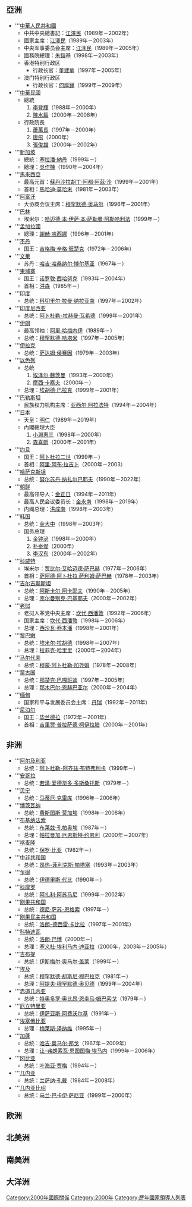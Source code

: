 {{YearTopicTOC|2000|國家領導人列表}}

== 亞洲 ==
*'''[[中華人民共和國|中華人民共和國]]
**中共中央總書記：[[江澤民|江澤民]]（1989年－2002年）
**國家主席：[[江澤民|江澤民]]（1989年－2003年）
**中央军事委员会主席：[[江泽民|江泽民]]（1989年－2005年）
**國務院總理：[[朱鎔基|朱鎔基]]（1998年－2003年）
**香港特别行政区
***行政长官：[[董建華|董建華]]（1997年－2005年）
**澳门特别行政区
***行政长官：[[何厚鏵|何厚鏵]]（1999年－2009年）
*'''[[中華民國|中華民國]]
**總統
**#[[李登輝|李登輝]]（1988年－2000年）
**#[[陳水扁|陳水扁]]（2000年－2008年）
**行政院長
**#[[蕭萬長|蕭萬長]]（1997年－2000年）
**#[[唐飛|唐飛]]（2000年）
**#[[張俊雄|張俊雄]]（2000年－2002年）
*'''[[新加坡|新加坡]]
**總統：[[塞拉潘·納丹|塞拉潘·納丹]]（1999年－）
**總理：[[吳作棟|吳作棟]]（1990年－2004年）
*'''[[馬來西亞|馬來西亞]]
**最高元首：[[蘇丹沙拉胡丁·阿都·阿茲·沙|蘇丹沙拉胡丁·阿都·阿茲·沙]]（1999年－2001年）
**首相：[[馬哈迪·莫哈末|馬哈迪·莫哈末]]（1981年－2003年）
*'''[[阿富汗|阿富汗]]
**大协商会议主席：[[穆罕默德·奥马尔|穆罕默德·奥马尔]]（1996年－2001年）
*'''[[巴林|巴林]]
**埃米尔：[[哈迈德·本·伊萨·本·萨勒曼·阿勒哈利法|哈迈德·本·伊萨·本·萨勒曼·阿勒哈利法]]（1999年－）
*'''[[孟加拉國|孟加拉國]]
**總理：[[謝赫·哈西娜|謝赫·哈西娜]]（1996年－2001年）
*'''[[不丹|不丹]]
**国王：[[吉格梅·辛格·旺楚克|吉格梅·辛格·旺楚克]]（1972年－2006年）
*'''[[文莱|文莱]]
**苏丹：[[哈吉·哈桑纳尔·博尔基亚|哈吉·哈桑纳尔·博尔基亚]]（1967年－）
*'''[[柬埔寨|柬埔寨]]
**国王：[[诺罗敦·西哈努克|诺罗敦·西哈努克]]（1993年－2004年）
**首相：[[洪森|洪森]]（1985年－）
*'''[[印度|印度]]
**总统：[[科切里尔·拉曼·纳拉亚南|科切里尔·拉曼·纳拉亚南]]（1997年－2002年）
*'''[[印度尼西亚|印度尼西亚]]
**总统：[[阿卜杜勒-拉赫曼·瓦希德|阿卜杜勒-拉赫曼·瓦希德]]（1999年－2001年）
*'''[[伊朗|伊朗]]
**最高领袖：[[阿里·哈梅内伊|阿里·哈梅内伊]]（1989年－）
**总统：[[穆罕默德·哈塔米|穆罕默德·哈塔米]]（1997年－2005年）
*'''[[伊拉克|伊拉克]]
**总统：[[萨达姆·侯赛因|萨达姆·侯赛因]]（1979年－2003年）
*'''[[以色列|以色列]]
**总统
**#[[埃泽尔·魏茨曼|埃泽尔·魏茨曼]]（1993年－2000年）
**#[[摩西·卡察夫|摩西·卡察夫]]（2000年－）
**总理：[[埃胡德·巴拉克|埃胡德·巴拉克]]（1999年－2001年）
*'''[[巴勒斯坦|巴勒斯坦]]
**民族权力机构主席：[[亚西尔·阿拉法特|亚西尔·阿拉法特]]（1994年－2004年）
*'''[[日本|日本]]
**天皇：[[明仁|明仁]]（1989年－2019年）
**內閣總理大臣
**#[[小淵惠三|小淵惠三]]（1998年－2000年）
**#[[森喜朗|森喜朗]]（2000年－2001年）
*'''[[约旦|约旦]]
**国王：[[阿卜杜拉二世|阿卜杜拉二世]]（1999年－）
**首相：[[阿里·阿布·拉吉卜|阿里·阿布·拉吉卜]]（2000年－2003）
*'''[[哈萨克斯坦|哈萨克斯坦]]
**总统：[[努尔苏丹·纳扎尔巴耶夫|努尔苏丹·纳扎尔巴耶夫]]（1990年－2022年）
*'''[[朝鲜|朝鲜]]
**最高领导人：[[金正日|金正日]]（1994年－2011年）
**最高人民会议委员长：[[金永南|金永南]]（1998年－2019年）
**内阁总理：[[洪成南|洪成南]]（1998年－2003年）
*'''[[韩国|韩国]]
**总统：[[金大中|金大中]]（1998年－2003年）
**国务总理
**#[[金钟泌|金钟泌]]（1998年－2000年）
**#[[朴泰俊|朴泰俊]]（2000年）
**#[[李汉东|李汉东]]（2000年－2002年）
*'''[[科威特|科威特]]
**埃米尔：[[贾比尔·艾哈迈德·萨巴赫|贾比尔·艾哈迈德·萨巴赫]]（1977年－2006年）
**首相：[[萨阿德·阿卜杜拉·萨利姆·萨巴赫|萨阿德·阿卜杜拉·萨利姆·萨巴赫]]（1978年－2003年）
*'''[[吉尔吉斯斯坦|吉尔吉斯斯坦]]
**总统：[[阿斯卡尔·阿卡耶夫|阿斯卡尔·阿卡耶夫]]（1990年－2005年）
**总理：[[库尔曼别克·巴基耶夫|库尔曼别克·巴基耶夫]]（2000年－2002年）
*'''[[老挝|老挝]]
**老挝人革党中央主席：[[坎代·西潘敦|坎代·西潘敦]]（1992年－2006年）
**国家主席：[[坎代·西潘敦|坎代·西潘敦]]（1998年－2006年）
**总理：[[西沙瓦·乔本潘|西沙瓦·乔本潘]]（1998年－2001年）
*'''[[黎巴嫩|黎巴嫩]]
**总统：[[埃米尔·拉胡德|埃米尔·拉胡德]]（1998年－2007年）
**总理：[[拉菲克·哈里里|拉菲克·哈里里]]（2000年－2004年）
*'''[[马尔代夫|马尔代夫]]
**总统：[[穆蒙·阿卜杜勒·加尧姆|穆蒙·阿卜杜勒·加尧姆]]（1978年－2008年）
*'''[[蒙古国|蒙古国]]
**总统：[[那楚克·巴嘎班迪|那楚克·巴嘎班迪]]（1997年－2005年）
**总理：[[那木巴尔·恩赫巴亚尔|那木巴尔·恩赫巴亚尔]]（2000年－2004年）
*'''[[缅甸|缅甸]]
**国家和平与发展委员会主席：[[丹瑞|丹瑞]]（1992年－2011年）
*'''[[尼泊尔|尼泊尔]]
**国王：[[毕兰德拉|毕兰德拉]]（1972年－2001年）
**首相：[[吉里贾·普拉萨德·柯伊拉腊|吉里贾·普拉萨德·柯伊拉腊]]（2000年－2001年）

== 非洲 ==
*'''[[阿尔及利亚|阿尔及利亚]]
**总统：[[阿卜杜勒-阿齐兹·布特弗利卡|阿卜杜勒-阿齐兹·布特弗利卡]]（1999年－）
*'''[[安哥拉|安哥拉]]
**总统：[[若泽·爱德华多·多斯桑托斯|若泽·爱德华多·多斯桑托斯]]（1979年－）
*'''[[贝宁|贝宁]]
**总统：[[马蒂厄·克雷库|马蒂厄·克雷库]]（1996年－2006年）
*'''[[博茨瓦纳|博茨瓦纳]]
**总统：[[费斯图斯·莫加埃|费斯图斯·莫加埃]]（1998年－2008年）
*'''[[布基纳法索|布基纳法索]]
**总统：[[布莱兹·孔帕奥埃|布莱兹·孔帕奥埃]]（1987年－）
**总理：[[帕拉曼加·厄恩斯特·约恩利|帕拉曼加·厄恩斯特·约恩利]]（2000年－2007年）
*'''[[喀麦隆|喀麦隆]]
**总统：[[保罗·比亚|保罗·比亚]]（1982年－）
*'''[[中非共和国|中非共和国]]
**总统：[[昂热-菲利克斯·帕塔塞|昂热-菲利克斯·帕塔塞]]（1993年－2003年）
*'''[[乍得|乍得]]
**总统：[[伊德里斯·代比|伊德里斯·代比]]（1990年－）
*'''[[科摩罗|科摩罗]]
**总统：[[阿扎利·阿苏马尼|阿扎利·阿苏马尼]]（1999年－2002年）
*'''[[刚果共和国|刚果共和国]]
**总统：[[德尼·萨苏-恩格索|德尼·萨苏-恩格索]]（1997年－）
*'''[[刚果民主共和国|刚果民主共和国]]
**总统：[[洛朗-德西雷·卡比拉|洛朗-德西雷·卡比拉]]（1997年－2001年）
*'''[[科特迪瓦|科特迪瓦]]
**总统：[[洛朗·巴博|洛朗·巴博]]（2000年－）
**总理：[[塞义杜·埃利马内·迪亚拉|塞义杜·埃利马内·迪亚拉]]（2000年，2003年－2005年）
*'''[[吉布提|吉布提]]
**总统：[[伊斯梅尔·奥马尔·盖莱|伊斯梅尔·奥马尔·盖莱]]（1999年－）
*'''[[埃及|埃及]]
**总统：[[穆罕默德·胡斯尼·穆巴拉克|穆罕默德·胡斯尼·穆巴拉克]]（1981年－）
**总理：[[阿提夫·穆罕默德·奥贝德|阿提夫·穆罕默德·奥贝德]]（1999年－2004年）
*'''[[赤道几内亚|赤道几内亚]]
**总统：[[特奥多罗·奥比昂·恩圭马·姆巴索戈|特奥多罗·奥比昂·恩圭马·姆巴索戈]]（1979年－）
*'''[[厄立特里亚|厄立特里亚]]
**总统：[[伊萨亚斯·阿费沃尔基|伊萨亚斯·阿费沃尔基]]（1991年－）
*'''[[埃塞俄比亚|埃塞俄比亚]]
**总理：[[梅莱斯·泽纳维|梅莱斯·泽纳维]]（1995年－）
*'''[[加蓬|加蓬]]
**总统：[[哈吉·奥马尔·邦戈|哈吉·奥马尔·邦戈]]（1967年－2009年）
**总理：[[让-弗朗索瓦·恩图图梅·埃马内|让-弗朗索瓦·恩图图梅·埃马内]]（1999年－2006年）
*'''[[冈比亚|冈比亚]]
**总统：[[叶海亚·贾梅|叶海亚·贾梅]]（1994年－）
*'''[[几内亚|几内亚]]
**总统：[[兰萨纳·孔戴|兰萨纳·孔戴]]（1984年－2008年）
*'''[[几内亚比绍|几内亚比绍]]
**总统：[[马兰·巴卡伊·萨尼亚|马兰·巴卡伊·萨尼亚]]（1999年－2000年）


== 欧洲 ==


== 北美洲 ==


== 南美洲 ==


== 大洋洲 ==



{{expand list}}

[[Category:2000年國際關係|Category:2000年國際關係]]
[[Category:2000年|Category:2000年]]
[[Category:歷年國家領導人列表|Category:歷年國家領導人列表]]